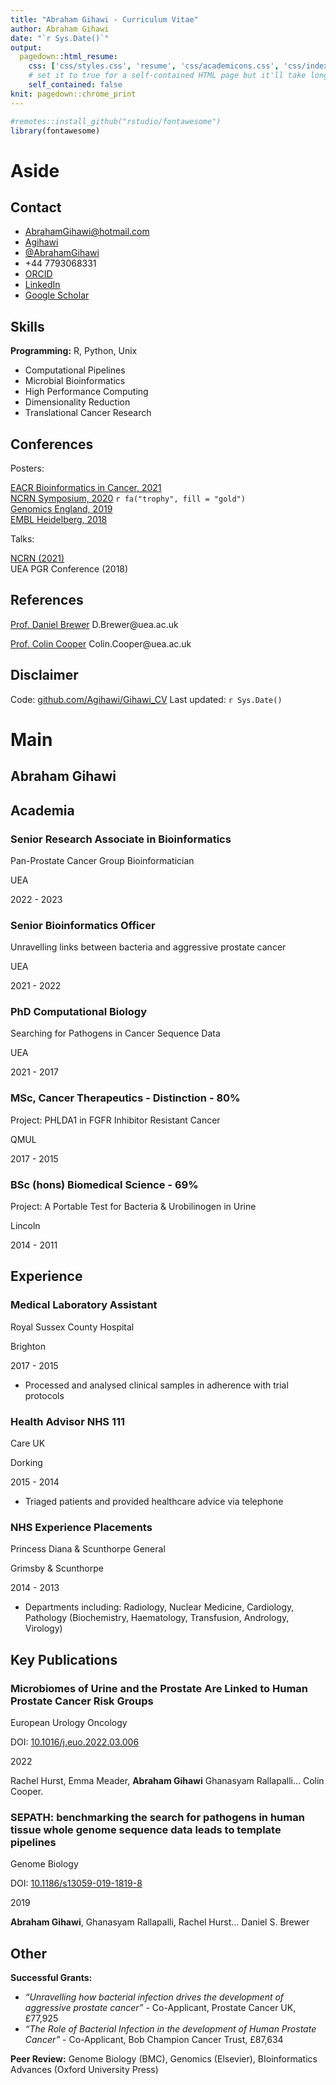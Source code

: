 ```yaml
---
title: "Abraham Gihawi - Curriculum Vitae"
author: Abraham Gihawi
date: "`r Sys.Date()`"
output:
  pagedown::html_resume:
    css: ['css/styles.css', 'resume', 'css/academicons.css', 'css/index_files/font-awesome-5.1.0/css/all.css']
    # set it to true for a self-contained HTML page but it'll take longer to render
    self_contained: false
knit: pagedown::chrome_print
---
```


```r
#remotes::install_github("rstudio/fontawesome")
library(fontawesome)
```

Aside
================================================================================

Contact {#contact}
--------------------------------------------------------------------------------

- <i class="fa fa-envelope"></i> [AbrahamGihawi@hotmail.com](mailto::a.gihawi@uea.ac.uk)
- <i class="fa fa-github"></i> [Agihawi](https://github.com/Agihawi)
- <i class="fa fa-twitter"></i> [\@AbrahamGihawi](https://twitter.com/AbrahamGihawi)
- <i class="fa fa-phone"></i> +44 7793068331
- <i class="ai ai-orcid"></i> [ORCID](https://orcid.org/0000-0002-3676-5561)
- <i class="fab fa-linkedin-in"></i> [LinkedIn](https://www.linkedin.com/in/abraham-gihawi-887954a6/)
- <i class="ai ai-google-scholar"></i> [Google Scholar](https://scholar.google.co.uk/citations?user=CzHmHBYAAAAJ&hl=en&oi=ao)

Skills {#skills}
--------------------------------------------------------------------------------
**Programming:** R, Python, Unix

- Computational Pipelines
- Microbial Bioinformatics 
- High Performance Computing
- Dimensionality Reduction
- Translational Cancer Research


Conferences 
--------------------------------------------------------------------------------

Posters:

[EACR Bioinformatics in Cancer, 2021](https://github.com/UEA-Cancer-Genetics-Lab/EACR_Bioinformatics_2021/blob/master/Poster.pdf) <br>
[NCRN Symposium, 2020](https://agihawi.github.io/ncrn_poster/) `r fa("trophy", fill = "gold")` <br>
[Genomics England, 2019](https://github.com/Agihawi/Gel_Conference_Poster_1/blob/master/Posterdown.pdf) <br>
[EMBL Heidelberg, 2018](https://www.embo-embl-symposia.org/symposia/2018/EES18-09/index.html)

Talks:

[NCRN (2021)](https://twitter.com/CancerInNorwich/status/1353738228625514500) <br>
UEA PGR Conference (2018)

References
--------------------------------------------------------------------------------
[Prof. Daniel Brewer](https://people.uea.ac.uk/d_brewer) D.Brewer@uea.ac.uk

[Prof. Colin Cooper](https://people.uea.ac.uk/colin_cooper) Colin.Cooper@uea.ac.uk


Disclaimer {#disclaimer}
--------------------------------------------------------------------------------

Code: [github.com/Agihawi/Gihawi_CV](https://github.com/Agihawi/Gihawi_CV)
Last updated: `r Sys.Date()`



Main
================================================================================

Abraham Gihawi {#title}
--------------------------------------------------------------------------------


Academia {data-icon=graduation-cap data-concise=true}
--------------------------------------------------------------------------------

### Senior Research Associate in Bioinformatics

Pan-Prostate Cancer Group Bioinformatician

UEA

2022 - 2023

### Senior Bioinformatics Officer

Unravelling links between bacteria and aggressive prostate cancer

UEA

2021 - 2022

### PhD Computational Biology

Searching for Pathogens in Cancer Sequence Data

UEA

2021 - 2017

### MSc, Cancer Therapeutics - Distinction - 80%

Project: PHLDA1 in FGFR Inhibitor Resistant Cancer

QMUL

2017 - 2015

### BSc (hons) Biomedical Science - 69%

Project: A Portable Test for Bacteria & Urobilinogen in Urine

Lincoln

2014 - 2011



Experience {data-icon=laptop}
--------------------------------------------------------------------------------

### Medical Laboratory Assistant

Royal Sussex County Hospital

Brighton

2017 - 2015

- Processed and analysed clinical samples in adherence with trial protocols

### Health Advisor NHS 111

Care UK

Dorking

2015 - 2014

- Triaged patients and provided healthcare advice via telephone

### NHS Experience Placements

Princess Diana & Scunthorpe General

Grimsby & Scunthorpe

2014 - 2013

- Departments including: Radiology, Nuclear Medicine, Cardiology, Pathology (Biochemistry, Haematology, Transfusion, Andrology, Virology)

Key Publications {data-icon=book}
--------------------------------------------------------------------------------

### <i class="ai ai-open-access"></i> Microbiomes of Urine and the Prostate Are Linked to Human Prostate Cancer Risk Groups

European Urology Oncology

DOI: [10.1016/j.euo.2022.03.006](https://doi.org/10.1016/j.euo.2022.03.006)

2022

Rachel Hurst, Emma Meader, **Abraham Gihawi** Ghanasyam Rallapalli... Colin Cooper.


### <i class="ai ai-open-access"></i> SEPATH: benchmarking the search for pathogens in human tissue whole genome sequence data leads to template pipelines 

Genome Biology

DOI: [10.1186/s13059-019-1819-8](https://doi.org/10.1186/s13059-019-1819-8)

2019


**Abraham Gihawi**, Ghanasyam Rallapalli, Rachel Hurst... Daniel S. Brewer 


Other
--------------------------------------------------------------------------------

**Successful Grants:** 

- *"Unravelling how bacterial infection drives the development of aggressive prostate cancer"* - Co-Applicant, Prostate Cancer UK, £77,925
- *"The Role of Bacterial Infection in the development of Human Prostate Cancer"* - Co-Applicant, Bob Champion Cancer Trust, £87,634

**Peer Review:** Genome Biology (BMC), Genomics (Elsevier), BIoinformatics Advances (Oxford University Press)

